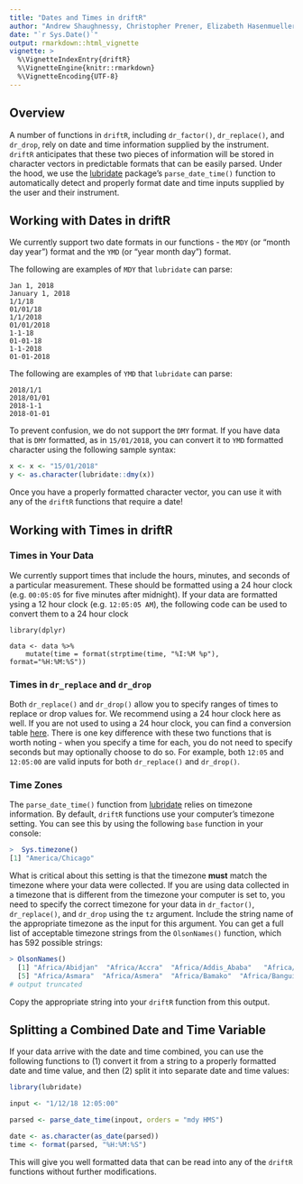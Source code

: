 ```yaml
---
title: "Dates and Times in driftR"
author: "Andrew Shaughnessy, Christopher Prener, Elizabeth Hasenmueller"
date: "`r Sys.Date()`"
output: rmarkdown::html_vignette
vignette: >
  %\VignetteIndexEntry{driftR}
  %\VignetteEngine{knitr::rmarkdown}
  %\VignetteEncoding{UTF-8}
---
```


## Overview
A number of functions in `driftR`, including `dr_factor()`, `dr_replace()`, and `dr_drop`, rely on date and time information supplied by the instrument. `driftR` anticipates that these two pieces of information will be stored in character vectors in predictable formats that can be easily parsed. Under the hood, we use the [lubridate](https://lubridate.tidyverse.org) package's `parse_date_time()` function to automatically detect and properly format date and time inputs supplied by the user and their instrument.

## Working with Dates in driftR
We currently support two date formats in our functions - the `MDY` (or "month day year") format and the `YMD` (or "year month day") format. 

The following are examples of `MDY` that `lubridate` can parse:

```
Jan 1, 2018
January 1, 2018
1/1/18
01/01/18
1/1/2018
01/01/2018
1-1-18
01-01-18
1-1-2018
01-01-2018
```

The following are examples of `YMD` that `lubridate` can parse:

```
2018/1/1
2018/01/01
2018-1-1
2018-01-01
```

To prevent confusion, we do not support the `DMY` format. If you have data that is `DMY` formatted, as in `15/01/2018`, you can convert it to `YMD` formatted character using the following sample syntax:

```r
x <- x <- "15/01/2018"
y <- as.character(lubridate::dmy(x))
```

Once you have a properly formatted character vector, you can use it with any of the `driftR` functions that require a date!

## Working with Times in driftR
### Times in Your Data
We currently support times that include the hours, minutes, and seconds of a particular measurement. These should be formatted using a 24 hour clock (e.g. `00:05:05` for five minutes after midnight). If your data are formatted ysing a 12 hour clock (e.g. `12:05:05 AM`), the following code can be used to convert them to a 24 hour clock

```
library(dplyr)

data <- data %>%
    mutate(time = format(strptime(time, "%I:%M %p"), format="%H:%M:%S"))
```

### Times in `dr_replace` and `dr_drop`
Both `dr_replace()` and `dr_drop()` allow you to specify ranges of times to replace or drop values for. We recommend using a 24 hour clock here as well. If you are not used to using a 24 hour clock, you can find a conversion table [here](https://en.wikipedia.org/wiki/24-hour_clock). There is one key difference with these two functions that is worth noting - when you specify a time for each, you do not need to specify seconds but may optionally choose to do so. For example, both `12:05` and `12:05:00` are valid inputs for both `dr_replace()` and `dr_drop()`.

### Time Zones
The `parse_date_time()` function from [lubridate](https://lubridate.tidyverse.org) relies on timezone information. By default, `driftR` functions use your computer's timezone setting. You can see this by using the following `base` function in your console:

```r
>  Sys.timezone()
[1] "America/Chicago"
```

What is critical about this setting is that the timezone **must** match the timezone where your data were collected. If you are using data collected in a timezone that is different from the timezone your computer is set to, you need to specify the correct timezone for your data in `dr_factor()`, `dr_replace()`, and `dr_drop` using the `tz` argument. Include the string name of the appropriate timezone as the input for this argument. You can get a full list of acceptable timezone strings from the `OlsonNames()` function, which has 592 possible strings:

```r
> OlsonNames()
  [1] "Africa/Abidjan"  "Africa/Accra"  "Africa/Addis_Ababa"   "Africa/Algiers"  
  [5] "Africa/Asmara"  "Africa/Asmera"  "Africa/Bamako"  "Africa/Bangui"  
# output truncated
```

Copy the appropriate string into your `driftR` function from this output.

## Splitting a Combined Date and Time Variable
If your data arrive with the date and time combined, you can use the following functions to (1) convert it from a string to a properly formatted date and time value, and then (2) split it into separate date and time values:

```r
library(lubridate)

input <- "1/12/18 12:05:00"

parsed <- parse_date_time(inpout, orders = "mdy HMS")

date <- as.character(as_date(parsed))
time <- format(parsed, "%H:%M:%S")
```

This will give you well formatted data that can be read into any of the `driftR` functions without further modifications.
